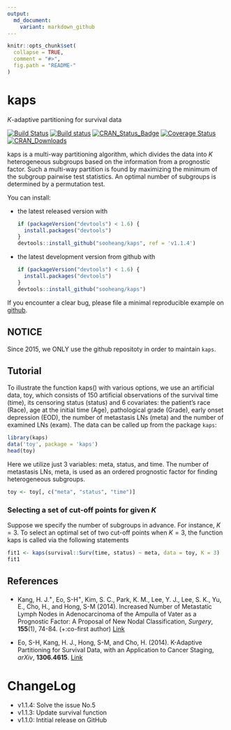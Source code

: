 ```yaml
---
output:
  md_document:
    variant: markdown_github
---
```


<!-- README.md is generated from README.Rmd. Please edit that file -->

```r
knitr::opts_chunk$set(
  collapse = TRUE,
  comment = "#>",
  fig.path = "README-"
)
```

# kaps  
$K$-adaptive partitioning for survival data 

[![Build Status](https://travis-ci.org/sooheang/kaps.svg?branch=master)](https://travis-ci.org/sooheang/kaps)
[![Build status](https://ci.appveyor.com/api/projects/status/x7frit6xwy688d5e/branch/master?svg=true)](https://ci.appveyor.com/project/sooheang/kaps/branch/master)
[![CRAN_Status_Badge](http://www.r-pkg.org/badges/version/kaps)](http://cran.r-project.org/package=kaps)
[![Coverage Status](https://img.shields.io/codecov/c/github/sooheang/kaps/master.svg)](https://codecov.io/github/sooheang/kaps?branch=master)
[![CRAN_Downloads](https://cranlogs.r-pkg.org/badges/grand-total/kaps)](http://cran.rstudio.com/web/packages/kaps/index.html)

kaps is a multi-way partitioning algorithm, which divides the data into $K$ heterogeneous subgroups based on the information from a prognostic factor. 
Such a multi-way partition is found by maximizing the minimum of the subgroup pairwise test statistics.
An optimal number of subgroups is determined by a permutation test. 


You can install:

* the latest released version with

    ```R
    if (packageVersion("devtools") < 1.6) {
      install.packages("devtools")
    }
    devtools::install_github("sooheang/kaps", ref = 'v1.1.4')
    ```

* the latest development version from github with

    ```R
    if (packageVersion("devtools") < 1.6) {
      install.packages("devtools")
    }
    devtools::install_github("sooheang/kaps")
    ```

If you encounter a clear bug, please file a minimal reproducible example on [github](https://github.com/sooheang/kaps/issues). 

## NOTICE

Since 2015, we ONLY use the github repositoty in order to maintain `kaps`. 

## Tutorial 

To illustrate the function kaps() with various options, we use an artificial data, toy, which consists of 150 artificial observations of the survival time (time), its censoring status (status) and 6 covariates: the patient's race (Race), age at the initial time (Age), pathological grade (Grade), early onset depression (EOD), the number of metastasis LNs (meta) and the number of examined LNs (exam). 
The data can be called up from the package `kaps`:

```r
library(kaps)
data('toy', package = 'kaps')
head(toy)
``` 

Here we utilize just 3 variables: meta, status, and time. The number of metastasis LNs, meta, is used as an ordered prognostic factor for finding heterogeneous subgroups.

```r
toy <- toy[, c("meta", "status", "time")]
```

### Selecting a set of cut-off points for given $K$

Suppose we specify the number of subgroups in advance. For instance, $K=3$. To select an optimal set of two cut-off points when $K=3$, the function kaps is called via the following statements

```r
fit1 <- kaps(survival::Surv(time, status) ~ meta, data = toy, K = 3)
fit1 
```

## References   

* Kang, H. J.^+^, Eo, S-H^+^, Kim, S. C., Park, K. M., Lee, Y. J., Lee, S. K., Yu, E., Cho, H., and Hong, S-M (2014). Increased Number of Metastatic Lymph Nodes in Adenocarcinoma of the Ampulla of Vater as a Prognostic Factor: A Proposal of New Nodal Classification, _Surgery_,  **155**(1), 74-84. (+:co-first author) [Link](http://dx.doi.org/10.1016/j.surg.2013.08.004)

* Eo, S-H, Kang, H. J., Hong, S-M, and Cho, H. (2014). K-Adaptive Partitioning for Survival Data, with an Application to Cancer Staging, _arXiv_, **1306.4615**. [Link](https://arxiv.org/abs/1306.4615)

# ChangeLog   

* v1.1.4: Solve the issue No.5
* v1.1.3: Update survival function
* v1.1.0: Intitial release on GitHub







